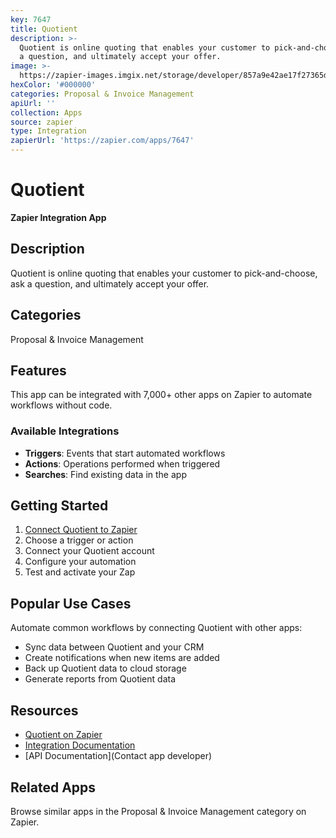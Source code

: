```yaml
---
key: 7647
title: Quotient
description: >-
  Quotient is online quoting that enables your customer to pick-and-choose, ask
  a question, and ultimately accept your offer.
image: >-
  https://zapier-images.imgix.net/storage/developer/857a9e42ae17f27365d46b3383035e2f.png?auto=format%2Ccompress&ixlib=python-3.0.0&q=50
hexColor: '#000000'
categories: Proposal & Invoice Management
apiUrl: ''
collection: Apps
source: zapier
type: Integration
zapierUrl: 'https://zapier.com/apps/7647'
---
```

# Quotient

**Zapier Integration App**

## Description

Quotient is online quoting that enables your customer to pick-and-choose, ask a question, and ultimately accept your offer.

## Categories

Proposal & Invoice Management

## Features

This app can be integrated with 7,000+ other apps on Zapier to automate workflows without code.

### Available Integrations

- **Triggers**: Events that start automated workflows
- **Actions**: Operations performed when triggered
- **Searches**: Find existing data in the app

## Getting Started

1. [Connect Quotient to Zapier](https://zapier.com/apps/7647)
2. Choose a trigger or action
3. Connect your Quotient account
4. Configure your automation
5. Test and activate your Zap

## Popular Use Cases

Automate common workflows by connecting Quotient with other apps:

- Sync data between Quotient and your CRM
- Create notifications when new items are added
- Back up Quotient data to cloud storage
- Generate reports from Quotient data

## Resources

- [Quotient on Zapier](https://zapier.com/apps/7647)
- [Integration Documentation](https://zapier.com/apps/7647/integrations)
- [API Documentation](Contact app developer)

## Related Apps

Browse similar apps in the Proposal & Invoice Management category on Zapier.

